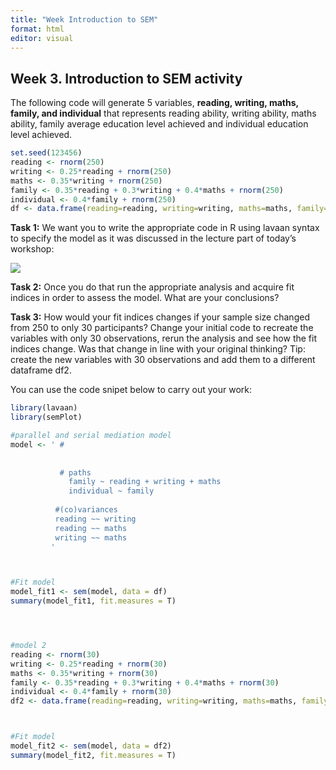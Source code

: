 ```yaml
---
title: "Week Introduction to SEM"
format: html
editor: visual
---
```


## 

## Week 3. Introduction to SEM activity

The following code will generate 5 variables, **reading, writing, maths, family, and individual** that represents reading ability, writing ability, maths ability, family average education level achieved and individual education level achieved.

```r
set.seed(123456) 
reading <- rnorm(250)
writing <- 0.25*reading + rnorm(250)   
maths <- 0.35*writing + rnorm(250)  
family <- 0.35*reading + 0.3*writing + 0.4*maths + rnorm(250)  
individual <- 0.4*family + rnorm(250)    
df <- data.frame(reading=reading, writing=writing, maths=maths, family=family, individual=individual)
```

**Task 1:** We want you to write the appropriate code in R using lavaan syntax to specify the model as it was discussed in the lecture part of today's workshop:

![](model2.JPG)

**Task 2:** Once you do that run the appropriate analysis and acquire fit indices in order to assess the model. What are your conclusions?

**Task 3:** How would your fit indices changes if your sample size changed from 250 to only 30 participants? Change your initial code to recreate the variables with only 30 observations, rerun the analysis and see how the fit indices change. Was that change in line with your original thinking? Tip: create the new variables with 30 observations and add them to a different dataframe df2.

You can use the code snipet below to carry out your work:

```r
library(lavaan)
library(semPlot)

#parallel and serial mediation model
model <- ' # 
            
            
           # paths
             family ~ reading + writing + maths
             individual ~ family
          
          #(co)variances
          reading ~~ writing
          reading ~~ maths
          writing ~~ maths
         '



#Fit model
model_fit1 <- sem(model, data = df)
summary(model_fit1, fit.measures = T)




#model 2
reading <- rnorm(30)
writing <- 0.25*reading + rnorm(30)   
maths <- 0.35*writing + rnorm(30)  
family <- 0.35*reading + 0.3*writing + 0.4*maths + rnorm(30)  
individual <- 0.4*family + rnorm(30)    
df2 <- data.frame(reading=reading, writing=writing, maths=maths, family=family, individual=individual)



#Fit model
model_fit2 <- sem(model, data = df2)
summary(model_fit2, fit.measures = T)



```
